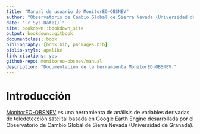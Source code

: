 ```yaml
--- 
title: "Manual de usuario de MonitorEO-OBSNEV"
author: "Observatorio de Cambio Global de Sierra Nevada (Universidad de Granada)"
date: "`r Sys.Date()`"
site: bookdown::bookdown_site
output: bookdown::gitbook
documentclass: book
bibliography: [book.bib, packages.bib]
biblio-style: apalike
link-citations: yes
github-repo: monitoreo-obsnev/manual
description: "Documentación de la herramienta MonitorEO-OBSNEV."
---
```


# Introducción {#intro}

[MonitorEO-OBSNEV](https://sl.ugr.es/monitoreoobsnev){target="_blank"} es una herramienta de análisis de variables derivadas de teledetección satelital basada en Google Earth Engine desarrollada por el Observatorio de Cambio Global de Sierra Nevada (Universidad de Granada).
